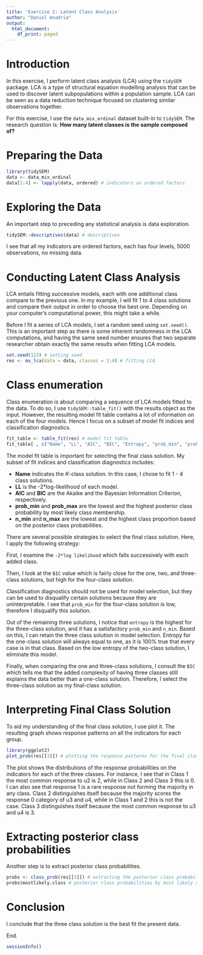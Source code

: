 ```yaml
---
title: 'Exercise 2: Latent Class Analysis'
author: "Daniel Anadria"
output:
  html_document:
    df_print: paged
---
```


# Introduction

In this exercise, I perform latent class analysis (LCA) using the `tidySEM` package. LCA is a type of structural equation modelling analysis that can be used to discover latent subpopulations within a population sample. LCA can be seen as a data reduction technique focused on clustering similar observations together.

For this exercise, I use the `data_mix_ordinal` dataset built-in to `tidySEM`. The research question is: **How many latent classes is the sample composed of?**

# Preparing the Data

```r
library(tidySEM)
data <- data_mix_ordinal
data[1:4] <- lapply(data, ordered) # indicators as ordered factors
```

# Exploring the Data

An important step to preceding any statistical analysis is data exploration.

```r
tidySEM::descriptives(data) # descriptives
```

I see that all my indicators are ordered factors, each has four levels, 5000 observations, no missing data. 

# Conducting Latent Class Analysis

LCA entails fitting successive models, each with one additional class compare to the previous one. In my example, I will fit 1 to 4 class solutions and compare their output in order to choose the best one.
Depending on your computer's computational power, this might take a while.

Before I fit a series of LCA models, I set a random seed using `set.seed()`. This is an important step as there is some inherent randomness in the LCA computations, and having the same seed number ensures that two separate researcher obtain exactly the same results when fitting LCA models.

```r
set.seed(123) # setting seed 
res <- mx_lca(data = data, classes = 1:4) # fitting LCA 
```

# Class enumeration

Class enumeration is about comparing a sequence of LCA models fitted to the data. To do so, I use `tidySEM::table_fit()` with the results object as the input. However, the resulting model fit table contains a lot of information on each of the four models.
Hence I focus on a subset of model fit indices and classification diagnostics.

```r
fit_table <- table_fit(res) # model fit table
fit_table[ , c("Name", "LL", "AIC", "BIC", "Entropy", "prob_min", "prob_max", "n_min", "n_max")] # a selection from the model fit table
```
The model fit table is important for selecting the final class solution.
My subset of fit indices and classification diagnostics includes:

- **Name** indicates the $K$-class solution.
In this case, I chose to fit 1 - 4 class solutions.
- **LL** is the -2*log-likelihood of each model.
- **AIC** and **BIC** are the Akaike 
and the Bayesian Information Criterion, respectively.
- **prob_min** and **prob_max** are 
the lowest and the highest posterior class probability
by most likely class membership.
- **n_min** and **n_max** are the lowest and the highest
class proportion based on the posterior class probabilities.

There are several possible strategies to select the final class solution.
Here, I apply the following strategy: 

First, I examine the `-2*log likelihood` which falls successively with each added class.

Then, I look at the `BIC` value which is fairly close for the one, two, and three-class solutions, but high for the four-class solution.

Classification diagnostics should not be used for model selection, but they can be used to disqualify certain solutions because they are uninterpretable. I see that `prob_min` for the four-class solution is low, therefore I disqualify this solution.

Out of the remaining three solutions, I notice that `entropy` is the highest for the three-class solution,
and it has a satisfactory `prob_min` and `n_min`. Based on this, I can retain the three class solution in model selection.
Entropy for the one-class solution will always equal to one, as it is 100% true that every case is in that class.
Based on the low entropy of the two-class solution, I eliminate this model.

Finally, when comparing the one and three-class solutions, I consult the `BIC` which tells me that the added complexity
of having three classes still explains the data better than a one-class solution.
Therefore, I select the three-class solution as my final-class solution.

# Interpreting Final Class Solution

To aid my understanding of the final class solution, I use plot it. 
The resulting graph shows response patterns on all the indicators for each group.

```r
library(ggplot2)
plot_prob(res[[3]]) # plotting the response patterns for the final class solution
```
The plot shows the distributions of the response probabilities on the indicators
for each of the three classes.
For instance, I see that in Class 1 the most common response to u2 is 2,
while in Class 2 and Class 3 this is 0.
I can also see that response 1 is a rare response not forming the majority in 
any class.
Class 2 distinguishes itself because the majority scores the response 0 category of u3 and u4,
while in Class 1 and 2 this is not the case.
Class 3 distinguishes itself because the most common response to u3 and u4 is 3.


# Extracting posterior class probabilities

Another step is to extract posterior class probabilities.

```r
probs <- class_prob(res[[3]]) # extracting the posterior class probabilities of the final class solution
probs$mostlikely.class # posterior class probabilities by most likely class membership
```

# Conclusion

I conclude that the three class solution is the best fit the present data.

End.

```r
sessionInfo()
```

